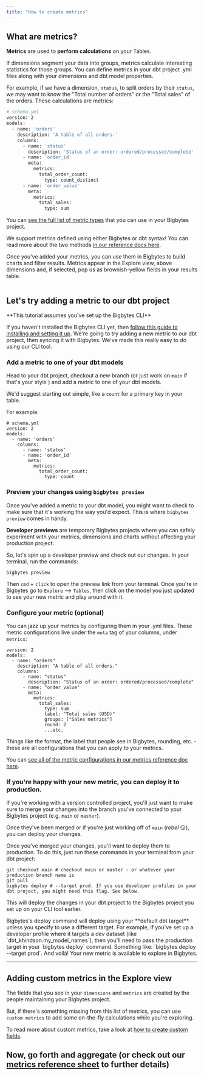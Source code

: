 ```yaml
---
title: "How to create metrics"
---
```


## What are metrics?[](#what-are-metrics "Direct link to What are metrics?")

**Metrics** are used to **perform calculations** on your Tables.

If dimensions segment your data into groups, metrics calculate interesting statistics for those groups. You can define metrics in your dbt project .yml files along with your dimensions and dbt model properties.

For example, if we have a dimension, `status`, to split orders by their `status`, we may want to know the "Total number of orders" or the "Total sales" of the orders. These calculations are metrics:

```bash
# schema.yml
version: 2
models:
  - name: 'orders'
    description: 'A table of all orders.'
    columns:
      - name: 'status'
        description: 'Status of an order: ordered/processed/complete'
      - name: 'order_id'
        meta:
          metrics:
            total_order_count:
              type: count_distinct
      - name: 'order_value'
        meta:
          metrics:
            total_sales:
              type: sum

```

You can [see the full list of metric types](/references/metrics#metric-types) that you can use in your Bigbytes project.

We support metrics defined using either Bigbytes or dbt syntax! You can read more about the two methods [in our reference docs here](/references/metrics#adding-metrics-to-your-project).

Once you've added your metrics, you can use them in Bigbytes to build charts and filter results. Metrics appear in the Explore view, above dimensions and, if selected, pop us as brownish-yellow fields in your results table.

<Frame>
  <img src="/images/guides/metrics-explore-view-ad313b7e515ef1dbd6898a95198f7106.jpg" alt=""/>
</Frame>



## Let's try adding a metric to our dbt project[](#lets-try-adding-a-metric-to-our-dbt-project "Direct link to Let's try adding a metric to our dbt project")


<Info>
**This tutorial assumes you've set up the Bigbytes CLI**

If you haven't installed the Bigbytes CLI yet, then [follow this guide to installing and setting it up](/guides/cli/how-to-install-the-bigbytes-cli).
</Info>
We're going to try adding a new metric to our dbt project, then syncing it with Bigbytes. We've made this really easy to do using our CLI tool.

### Add a metric to one of your dbt models[](#add-a-metric-to-one-of-your-dbt-models "Direct link to Add a metric to one of your dbt models")

Head to your dbt project, checkout a new branch (or just work on `main` if that's your style ) and add a metric to one of your dbt models.

We'd suggest starting out simple, like a `count` for a primary key in your table.

For example:

```
# schema.yml
version: 2
models:
  - name: 'orders'
    columns:
      - name: 'status'
      - name: 'order_id'
        meta:
          metrics:
            total_order_count:
              type: count

```

### Preview your changes using `bigbytes preview`[](#preview-your-changes-using-bigbytes-preview "Direct link to preview-your-changes-using-bigbytes-preview")

Once you've added a metric to your dbt model, you might want to check to make sure that it's working the way you'd expect. This is where `bigbytes preview` comes in handy.

**Developer previews** are temporary Bigbytes projects where you can safely experiment with your metrics, dimensions and charts without affecting your production project.

So, let's spin up a developer preview and check out our changes. In your terminal, run the commands:

```
bigbytes preview

```

Then `cmd` \+ `click` to open the preview link from your terminal. Once you're in Bigbytes go to `Explore` \--> `Tables`, then click on the model you just updated to see your new metric and play around with it.

### Configure your metric (optional)[](#configure-your-metric-optional "Direct link to Configure your metric (optional)")

You can jazz up your metrics by configuring them in your .yml files. These metric configurations live under the `meta` tag of your columns, under `metrics`:

```
version: 2
models:
  - name: "orders"
    description: "A table of all orders."
    columns:
      - name: "status"
        description: "Status of an order: ordered/processed/complete"
      - name: "order_value"
        meta:
          metrics:
            total_sales:
              type: sum
              label: "Total sales (USD)"
              groups: ["Sales metrics"]
              round: 2
              ...etc.

```

Things like the format, the label that people see in Bigbytes, rounding, etc. - these are all configurations that you can apply to your metrics.

You can [see all of the metric configurations in our metrics reference doc here](/references/metrics#metric-configuration).

### If you're happy with your new metric, you can deploy it to production.[](#if-youre-happy-with-your-new-metric-you-can-deploy-it-to-production "Direct link to If you're happy with your new metric, you can deploy it to production.")

If you're working with a version controlled project, you'll just want to make sure to merge your changes into the branch you've connected to your Bigbytes project (e.g. `main` or `master`).

Once they've been merged or if you're just working off of `main` (_rebel_ 😏), you can deploy your changes.

Once you've merged your changes, you'll want to deploy them to production. To do this, just run these commands in your terminal from your dbt project:

```
git checkout main # checkout main or master - or whatever your production branch name is
git pull
bigbytes deploy # --target prod. If you use developer profiles in your dbt project, you might need this flag. See below.

```

This will deploy the changes in your dbt project to the Bigbytes project you set up on your CLI tool earlier.


<Note>
Bigbytes's deploy command will deploy using your **default dbt target** unless you specify to use a different target. For example, if you've set up a developer profile where it targets a dev dataset (like `dbt_khindson.my_model_names`), then you'll need to pass the production target in your `bigbytes deploy` command. Something like: `bigbytes deploy --target prod`.
</Note>
And voilà! Your new metric is available to explore in Bigbytes.

---

## Adding custom metrics in the Explore view[](#adding-custom-metrics-in-the-explore-view "Direct link to Adding custom metrics in the Explore view")

The fields that you see in your `dimensions` and `metrics` are created by the people maintaining your Bigbytes project.

But, if there's something missing from this list of metrics, you can use `custom metrics` to add some on-the-fly calculations while you're exploring.

To read more about custom metrics, take a look at [how to create custom fields](/references/custom-fields).

## Now, go forth and aggregate (or check out our [metrics reference sheet](/references/metrics) to further details)[](#now-go-forth-and-aggregate-or-check-out-our-metrics-reference-sheet-to-further-details "Direct link to now-go-forth-and-aggregate-or-check-out-our-metrics-reference-sheet-to-further-details")
